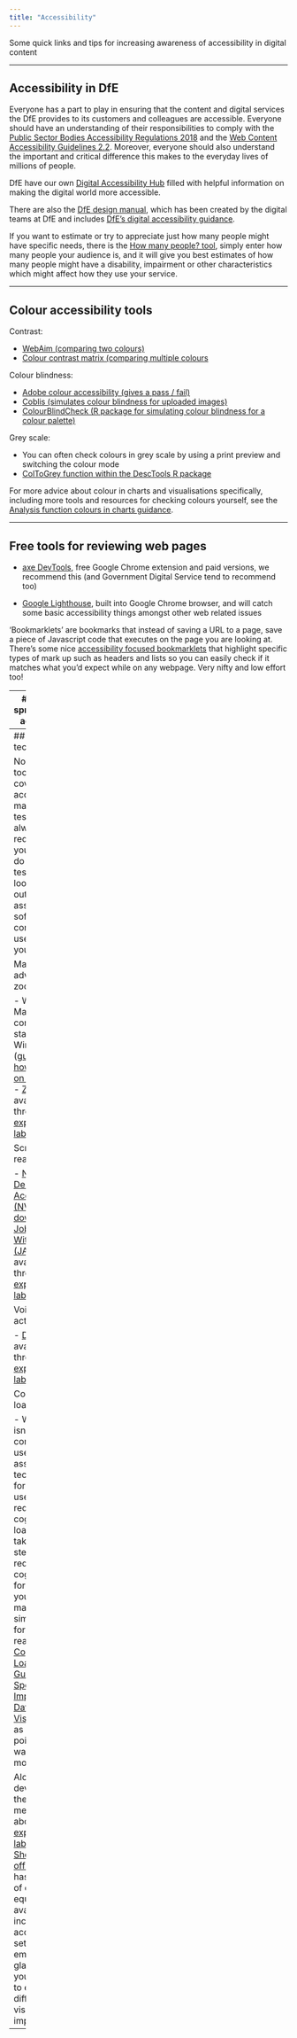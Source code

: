 ```yaml
---
title: "Accessibility"
---
```


<p class="text-muted">Some quick links and tips for increasing awareness of accessibility in digital content</p>


---

## Accessibility in DfE

Everyone has a part to play in ensuring that the content and digital services the DfE provides to its customers and colleagues are accessible. Everyone should have an understanding of their responsibilities to comply with the [Public Sector Bodies Accessibility Regulations 2018](https://www.legislation.gov.uk/uksi/2018/952/contents/made) and the [Web Content Accessibility Guidelines 2.2](https://www.w3.org/TR/WCAG22/). Moreover, everyone should also understand the important and critical difference this makes to the everyday lives of millions of people.

DfE have our own [Digital Accessibility Hub](https://educationgovuk.sharepoint.com/sites/lvewp00043) filled with helpful information on making the digital world more accessible.

There are also the [DfE design manual](https://design.education.gov.uk), which has been created by the digital teams at DfE and includes [DfE's digital accessibility guidance](https://design.education.gov.uk/accessibility).


If you want to estimate or try to appreciate just how many people might have specific needs, there is the [How many people? tool](https://design.education.gov.uk/tools/how-many-users), simply enter how many people your audience is, and it will give you best estimates of how many people might have a disability, impairment or other characteristics which might affect how they use your service. 

---

## Colour accessibility tools

Contrast:

- [WebAim (comparing two colours)](https://webaim.org/resources/contrastchecker/)
- [Colour contrast matrix (comparing multiple colours](https://jansensan.github.io/color-contrast-matrix/)

Colour blindness:

- [Adobe colour accessibility (gives a pass / fail)](https://color.adobe.com/create/color-accessibility/)
- [Coblis (simulates colour blindness for uploaded images)](https://www.color-blindness.com/coblis-color-blindness-simulator/)
- [ColourBlindCheck (R package for simulating colour blindness for a colour palette)](https://github.com/Nowosad/colorblindcheck)

Grey scale:

- You can often check colours in grey scale by using a print preview and switching the colour mode
- [ColToGrey function within the DescTools R package](https://andrisignorell.github.io/DescTools/reference/ColToGrey.html)

For more advice about colour in charts and visualisations specifically, including more tools and resources for checking colours yourself, see the [Analysis function colours in charts guidance](https://analysisfunction.civilservice.gov.uk/policy-store/data-visualisation-colours-in-charts/#section-9).

---

## Free tools for reviewing web pages

- [axe DevTools](https://chromewebstore.google.com/detail/axe-devtools-web-accessib/lhdoppojpmngadmnindnejefpokejbdd?pli=1), free Google Chrome extension and paid versions, we recommend this (and Government Digital Service tend to recommend too)

- [Google Lighthouse](https://developer.chrome.com/docs/lighthouse/overview), built into Google Chrome browser, and will catch some basic accessibility things amongst other web related issues

'Bookmarklets' are bookmarks that instead of saving a URL to a page, save a piece of Javascript code that executes on the page you are looking at. There's some nice [accessibility focused bookmarklets](https://design.education.gov.uk/accessibility/assurance) that highlight specific types of mark up such as headers and lists so you can easily check if it matches what you'd expect while on any webpage. Very nifty and low effort too!

---
##Making spreadsheets accessible

When creating an accessible spreadsheet, it’s important to consider the needs of all users, including those with disabilities. To support analysts in making spreadsheets more accessible, here are five simple yet effective strategies:

1. Consult the Spreadsheet Accessibility Guidance

Before diving into the spreadsheet creation process, it’s essential to familiarize yourself with the official [spreadsheet accessibility](https://analysisfunction.civilservice.gov.uk/policy-store/releasing-statistics-in-spreadsheets/) guidance available on the Analysis Function Guidance Hub. This resource offers comprehensive insights into best practices for ensuring that your spreadsheets are accessible to all users.

####Accessability and consequences

Public sector spreadsheets must meet the AA level of the Web Content Accessibility Guidelines (WCAG) 2.2, as required by law under The Public Sector Bodies (Websites and Mobile Applications) Accessibility Regulations 2018. This guidance distinguishes between mandatory actions needed to comply with legal accessibility standards and best practices that enhance usability. Non-compliance can lead to legal complaints, making it crucial for content creators to understand and mitigate these risks.

In addition to accessibility, the guidance also addresses usability and machine readability. While these areas often overlap with accessibility, there are instances where they may conflict. Depending on user needs, it might be necessary to produce separate versions of a spreadsheet—one for human use and another optimized for machine readability—to ensure both accessibility and functionality are maintained.

2. Automate Accessibility During the Coding Process

Automation is a powerful way to ensure that accessibility is consistently applied throughout the spreadsheet creation process, especially when working with large datasets or producing numerous spreadsheets. By integrating accessibility into the coding process, you can streamline your workflow and reduce the chances of missing critical accessibility features.

Here’s how you can automate accessibility using specific tools in Python and R:

1. For Python Users – gptables Package:

- Overview: The ``gptables`` package is designed to help Python users create accessible tables within spreadsheets. This package automates the formatting of tables to meet accessibility standards, ensuring that key elements such as table headers, data descriptions, and structures are correctly implemented.
- Benefits: By using ``gptables``, you can automatically generate tables that are readable by screen readers, properly formatted for navigation, and compliant with accessibility regulations. This reduces the manual effort required to adjust table formats and enhances consistency across multiple spreadsheets.

2. For R Users – ``a11ytables`` Package:

- Overview: The ``a11ytables`` package in R serves a similar purpose by helping users create accessible tables within their spreadsheets. The package includes functions that facilitate the creation of tables with correct headers, descriptive text, and appropriate structures, making them accessible to all users, including those relying on assistive technologies.
- Benefits: Using ``a11ytables`` ensures that your spreadsheets are automatically optimized for accessibility, minimizing the need for manual intervention. It’s particularly useful when producing multiple tables, as it maintains consistent formatting and accessibility standards throughout your documents.

Why Automate?

- Consistency: Automation helps maintain a consistent approach to accessibility across all spreadsheets, reducing the likelihood of human error.
- Efficiency: Automating the process saves time, especially when dealing with large datasets or generating numerous tables.
- Compliance: These tools help ensure that your spreadsheets meet legal accessibility requirements without extensive manual adjustments, reducing the risk of non-compliance.

By incorporating tools like ``gptables`` or ``a11ytables`` into your coding workflow, you can enhance the accessibility of your spreadsheets with minimal extra effort, making your data more inclusive and easier to use for everyone.

---
## Assistive technology

No automated tools fully cover accessibility, manual testing is always required, so if you want to do manual testing have a look at testing out the assistive software commonly used by users yourself.

Magnifiers / advanced zoom:

- Windows Magnifier, comes as standard with Windows ([guidance for how to turn on Magnifier](https://support.microsoft.com/en-gb/windows/use-magnifier-to-make-things-on-the-screen-easier-to-see-414948ba-8b1c-d3bd-8615-0e5e32204198#:~:text=To%20quickly%20turn%20on%20Magnifier,turn%20on%20the%20Magnifier%20switch.))
- [ZoomText](https://www.freedomscientific.com/products/software/zoomtext/), available through the [experience lab in DfE](https://educationgovuk.sharepoint.com/sites/lvewp00043/SitePages/Experience-Lab.aspx)

Screen reader:

- [Non-visual Desktop Access (NVDA) free download](https://www.nvaccess.org/download/)
- [Job Access With Speech (JAWS)](https://www.freedomscientific.com/products/software/jaws/), available through the [experience lab in DfE](https://educationgovuk.sharepoint.com/sites/lvewp00043/SitePages/Experience-Lab.aspx)

Voice activation:

- [Dragon](https://www.nuance.com/en-gb/dragon.html), available through the [experience lab in DfE](https://educationgovuk.sharepoint.com/sites/lvewp00043/SitePages/Experience-Lab.aspx)


Cognitive load:

- While there isn't commonly used specific assistive technology for aiding users in reducing cognitive load, you can take many steps to reduce the cognitive load for users on your service, making it simpler to use for all. Have a read of [Cognitive Load as a Guide: 12 Spectrums to Improve Your Data Visualisations](https://nightingaledvs.com/cognitive-load-as-a-guide-12-spectrums-to-improve-your-data-visualizations/) as a starting point if you want to learn more.

Along with devices and the software mentioned above, the [experience lab in the Sheffield DfE office](https://educationgovuk.sharepoint.com/sites/lvewp00043/SitePages/Experience-Lab.aspx) also has a range of other equipment available, including access to a set of vision emulating glasses that you can wear to emulate different visual impairments.

---